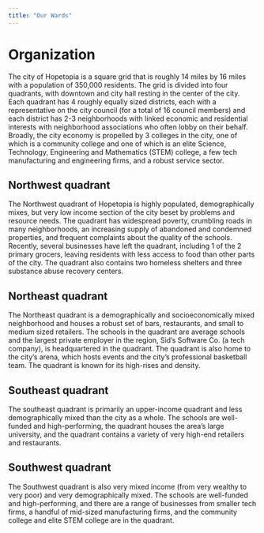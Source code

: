 ```yaml
---
title: "Our Wards"
---
```


# Organization

The city of Hopetopia is a square grid that is roughly
14 miles by 16 miles with a population of 350,000 residents. The grid is
divided into four quadrants, with downtown and city hall resting in the center
of the city. Each quadrant has 4 roughly equally sized districts, each with a
representative on the city council (for a total of 16 council members) and each
district has 2-3 neighborhoods with linked economic and residential interests
with neighborhood associations who often lobby on their behalf. Broadly, the
city economy is propelled by 3 colleges in the city, one of which is a
community college and one of which is an elite Science, Technology, Engineering
and Mathematics (STEM) college, a few tech manufacturing and engineering firms,
and a robust service sector.

## Northwest quadrant

The Northwest quadrant of Hopetopia is highly populated, demographically mixes, but very low income section of the city beset
by problems and resource needs. The quadrant has widespread poverty, crumbling
roads in many neighborhoods, an increasing supply of abandoned and condemned
properties, and frequent complaints about the quality of the schools. Recently,
several businesses have left the quadrant, including 1 of the 2 primary
grocers, leaving residents with less access to food than other parts of the
city. The quadrant also contains two homeless shelters and three substance
abuse recovery centers.

## Northeast quadrant
The Northeast quadrant is a demographically and socioeconomically mixed neighborhood and houses a robust set of bars,
restaurants, and small to medium sized retailers. The schools in the quadrant
are average schools and the largest private employer in the region, Sid's
Software Co. (a tech company), is headquartered in the quadrant. The quadrant
is also home to the city's arena, which hosts events and the city's
professional basketball team. The quadrant is known for its high-rises and
density.

## Southeast quadrant

The southeast quadrant is primarily an upper-income
quadrant and less demographically mixed than the city as a whole. The schools
are well-funded and high-performing, the quadrant houses the area's large
university, and the quadrant contains a variety of very high-end retailers and
restaurants.

## Southwest quadrant
The Southwest quadrant is also very mixed income (from very wealthy to very poor) and very
demographically mixed. The schools are well-funded and high-performing, and
there are a range of businesses from smaller tech firms, a handful of mid-sized
manufacturing firms, and the community college and elite STEM college are in
the quadrant.